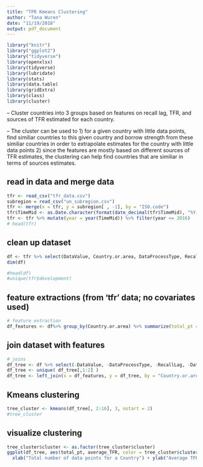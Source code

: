```yaml
---
title: "TFR Kmeans Clustering"
author: "Tana Wuren"
date: "11/19/2018"
output: pdf_document
---
```


```r
library("knitr")
library("ggplot2")
library("tidyverse")
library(openxlsx)
library(tidyverse)
library(lubridate)
library(stats)
library(data.table)
library(gridExtra)
library(class)
library(cluster)
```

-- Cluster countries into 3 groups based on features on recall lag, TFR, and sources of TFR estimated for each country.

-- The cluster can be used to 
1) for a given country with little data points, find similiar countries to this given country and borrow strength from these similiar countries in order to extrapolate estimates for the country with little data points 
2) since the features are mostly based on different sources of TFR estimates, the clustering can help find countries that are similiar in terms of sources estimates.

## read in data and merge data

```r
tfr <- read_csv("tfr_data.csv")
subregion = read_csv("un_subregion.csv")
tfr <- merge(x = tfr, y = subregion[ , -1], by = "ISO.code")
tfr$TimeMid <- as.Date.character(format(date_decimal(tfr$TimeMid), "%Y-%m-%d"))
tfr <- tfr %>% mutate(year = year(TimeMid)) %>% filter(year <= 2016)
# head(tfr)
```

## clean up dataset

```r
df <- tfr %>% select(DataValue, Country.or.area, DataProcessType, RecallLag, DataTypeGroupName,  year, development)
dim(df)

#head(df)
#unique(tfr$development)
```

## feature extractions (from 'tfr' data; no covariates used)

```r
# feature extraction
df_features <- df%>% group_by(Country.or.area) %>% summarize(total_pt = sum(n()), average_RL = mean(abs(RecallLag)), average_TFR = mean(DataValue), num_Census = sum(DataProcessType == "Census"), num_Survey = sum(DataProcessType == "Survey"), num_Estimate = sum(DataProcessType == "Estimate"), num_Register = sum(DataProcessType == "Register"), num_SRS = sum(DataProcessType == "SRS"), num_Panel = sum(DataProcessType == "Panel"), num_PES = sum(DataProcessType == "PES"), num_Indirect = sum(DataTypeGroupName == "Indirect"), num_Direct = sum(DataTypeGroupName == "Direct"), num_UN = sum(DataTypeGroupName == "UN computed"), num_Unknown = sum(DataTypeGroupName == "Unknown"), num_Undefined = sum(DataTypeGroupName == "Undefined"))

```

## join dataset with features

```r
# joins
df_tree <- df %>% select(-DataValue, -DataProcessType, -RecallLag, -DataTypeGroupName, -year) %>% group_by(Country.or.area) 
df_tree <- unique( df_tree[,1:2] )
df_tree <- left_join(x = df_features, y = df_tree, by = "Country.or.area")
```

## Kmeans clustering

```r
tree_cluster <- kmeans(df_tree[, 2:16], 3, nstart = 2)
#tree_cluster
```

## visualize clustering

```r
tree_cluster$cluster <- as.factor(tree_cluster$cluster)
ggplot(df_tree, aes(total_pt, average_TFR, color = tree_cluster$cluster)) + geom_point() + ggtitle("k-means clustering for country") +
  xlab("Total number of data points for a Country") + ylab("Average TFR of a Country") 
```

